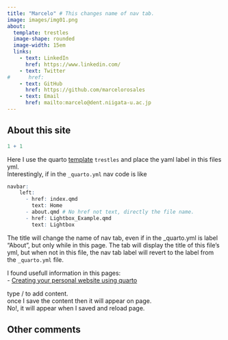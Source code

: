 ```yaml
---
title: "Marcelo" # This changes name of nav tab. 
image: images/img01.png
about: 
  template: trestles
  image-shape: rounded
  image-width: 15em
  links:
    - text: LinkedIn
      href: https://www.linkedin.com/
    - text: Twitter
#      href: 
    - text: GitHub
      href: https://github.com/marcelorosales
    - text: Email
      href: mailto:marcelo@dent.niigata-u.ac.jp
---
```


## About this site

```r
1 + 1
```

Here I use the quarto [template](https://quarto.org/docs/websites/website-about.html#templates) `trestles` and place the yaml label in this files yml.\
Interestingly, if in the `_quarto.yml` nav code is like

```r

navbar:
    left:
      - href: index.qmd
        text: Home
      - about.qmd # No href not text, directly the file name. 
      - href: Lightbox_Example.qmd
        text: Lightbox
```

The title will change the name of nav tab, even if in the \_quarto.yml is label "About", but only while in this page. The tab will display the title of this file's yml, but when not in this file, the nav tab label will revert to the label from the `_quarto.yml` file.

I found usefull information in this pages:\
- [Creating your personal website using quarto](https://ucsb-meds.github.io/creating-quarto-websites/)

type / to add content.\
once I save the content then it will appear on page.\
No!, it will appear when I saved and reload page.

## Other comments

```bash

```
